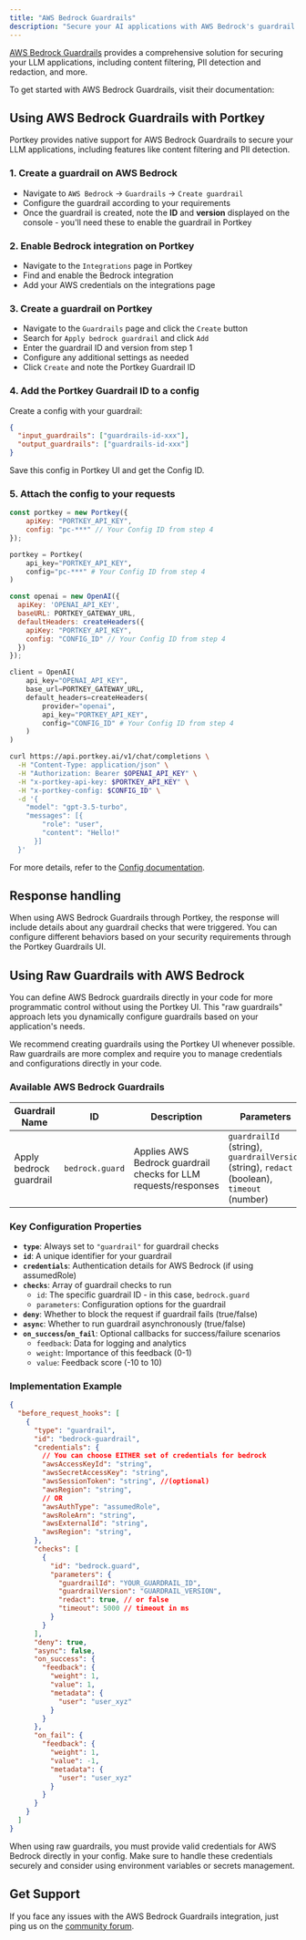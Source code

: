 ```yaml
---
title: "AWS Bedrock Guardrails"
description: "Secure your AI applications with AWS Bedrock's guardrail capabilities through Portkey."
---
```


[AWS Bedrock Guardrails](https://aws.amazon.com/bedrock/) provides a comprehensive solution for securing your LLM applications, including content filtering, PII detection and redaction, and more.

To get started with AWS Bedrock Guardrails, visit their documentation:

<Card title="Get Started with AWS Bedrock Guardrails" href="https://aws.amazon.com/bedrock/"/>

## Using AWS Bedrock Guardrails with Portkey

Portkey provides native support for AWS Bedrock Guardrails to secure your LLM applications, including features like content filtering and PII detection.

### 1. Create a guardrail on AWS Bedrock

* Navigate to `AWS Bedrock` -> `Guardrails` -> `Create guardrail`
* Configure the guardrail according to your requirements
* Once the guardrail is created, note the **ID** and **version** displayed on the console - you'll need these to enable the guardrail in Portkey

### 2. Enable Bedrock integration on Portkey

* Navigate to the `Integrations` page in Portkey
* Find and enable the Bedrock integration
* Add your AWS credentials on the integrations page

### 3. Create a guardrail on Portkey

* Navigate to the `Guardrails` page and click the `Create` button
* Search for `Apply bedrock guardrail` and click `Add`
* Enter the guardrail ID and version from step 1
* Configure any additional settings as needed
* Click `Create` and note the Portkey Guardrail ID

### 4. Add the Portkey Guardrail ID to a config

Create a config with your guardrail:

```json
{
  "input_guardrails": ["guardrails-id-xxx"],
  "output_guardrails": ["guardrails-id-xxx"]
}
```

Save this config in Portkey UI and get the Config ID.

### 5. Attach the config to your requests

<Tabs>
  <Tab title="NodeJS">

```js
const portkey = new Portkey({
    apiKey: "PORTKEY_API_KEY",
    config: "pc-***" // Your Config ID from step 4
});
```
  </Tab>
  <Tab title="Python">

```py
portkey = Portkey(
    api_key="PORTKEY_API_KEY",
    config="pc-***" # Your Config ID from step 4
)
```
  </Tab>
  <Tab title="OpenAI NodeJS">

```js
const openai = new OpenAI({
  apiKey: 'OPENAI_API_KEY',
  baseURL: PORTKEY_GATEWAY_URL,
  defaultHeaders: createHeaders({
    apiKey: "PORTKEY_API_KEY",
    config: "CONFIG_ID" // Your Config ID from step 4
  })
});
```
  </Tab>
  <Tab title="OpenAI Python">

```py
client = OpenAI(
    api_key="OPENAI_API_KEY",
    base_url=PORTKEY_GATEWAY_URL,
    default_headers=createHeaders(
        provider="openai",
        api_key="PORTKEY_API_KEY",
        config="CONFIG_ID" # Your Config ID from step 4
    )
)
```
  </Tab>
<Tab title="cURL">

```sh
curl https://api.portkey.ai/v1/chat/completions \
  -H "Content-Type: application/json" \
  -H "Authorization: Bearer $OPENAI_API_KEY" \
  -H "x-portkey-api-key: $PORTKEY_API_KEY" \
  -H "x-portkey-config: $CONFIG_ID" \
  -d '{
    "model": "gpt-3.5-turbo",
    "messages": [{
        "role": "user",
        "content": "Hello!"
      }]
  }'
```
  </Tab>
</Tabs>

For more details, refer to the [Config documentation](/product/ai-gateway/configs).

## Response handling

When using AWS Bedrock Guardrails through Portkey, the response will include details about any guardrail checks that were triggered. You can configure different behaviors based on your security requirements through the Portkey Guardrails UI.




## Using Raw Guardrails with AWS Bedrock

You can define AWS Bedrock guardrails directly in your code for more programmatic control without using the Portkey UI. This "raw guardrails" approach lets you dynamically configure guardrails based on your application's needs.

<Note>
    We recommend creating guardrails using the Portkey UI whenever possible. Raw guardrails are more complex and require you to manage credentials and configurations directly in your code.
</Note>

<Accordion title="Raw Guardrails Configuration Example">

### Available AWS Bedrock Guardrails

| Guardrail Name | ID | Description | Parameters |
| -------------- | -- | ----------- | ---------- |
| Apply bedrock guardrail | `bedrock.guard` | Applies AWS Bedrock guardrail checks for LLM requests/responses | `guardrailId` (string), `guardrailVersion` (string), `redact` (boolean), `timeout` (number) |

### Key Configuration Properties

- **`type`**: Always set to `"guardrail"` for guardrail checks
- **`id`**: A unique identifier for your guardrail
- **`credentials`**: Authentication details for AWS Bedrock (if using assumedRole)
- **`checks`**: Array of guardrail checks to run
  - `id`: The specific guardrail ID - in this case, `bedrock.guard`
  - `parameters`: Configuration options for the guardrail
- **`deny`**: Whether to block the request if guardrail fails (true/false)
- **`async`**: Whether to run guardrail asynchronously (true/false)
- **`on_success`/`on_fail`**: Optional callbacks for success/failure scenarios
  - `feedback`: Data for logging and analytics
  -  `weight`: Importance of this feedback (0-1)
  -  `value`: Feedback score (-10 to 10)

### Implementation Example

```json
{
  "before_request_hooks": [
    {
      "type": "guardrail",
      "id": "bedrock-guardrail",
      "credentials": {
        // You can choose EITHER set of credentials for bedrock
        "awsAccessKeyId": "string",
        "awsSecretAccessKey": "string",
        "awsSessionToken": "string", //(optional)
        "awsRegion": "string",
        // OR
        "awsAuthType": "assumedRole",
        "awsRoleArn": "string",
        "awsExternalId": "string",
        "awsRegion": "string",
      },
      "checks": [
        {
          "id": "bedrock.guard",
          "parameters": {
            "guardrailId": "YOUR_GUARDRAIL_ID",
            "guardrailVersion": "GUARDRAIL_VERSION",
            "redact": true, // or false
            "timeout": 5000 // timeout in ms
          }
        }
      ],
      "deny": true,
      "async": false,
      "on_success": {
        "feedback": {
          "weight": 1,
          "value": 1,
          "metadata": {
            "user": "user_xyz"
          }
        }
      },
      "on_fail": {
        "feedback": {
          "weight": 1,
          "value": -1,
          "metadata": {
            "user": "user_xyz"
          }
        }
      }
    }
  ]
}
```

<Note>
When using raw guardrails, you must provide valid credentials for AWS Bedrock directly in your config. Make sure to handle these credentials securely and consider using environment variables or secrets management.
</Note>
</Accordion>


## Get Support

If you face any issues with the AWS Bedrock Guardrails integration, just ping us on the [community forum](https://discord.gg/portkey-llms-in-prod-1143393887742861333).
